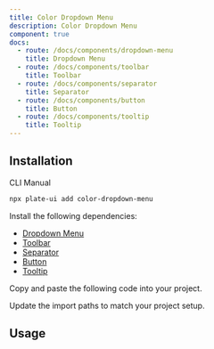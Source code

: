 ```yaml
---
title: Color Dropdown Menu
description: Color Dropdown Menu
component: true
docs:
  - route: /docs/components/dropdown-menu
    title: Dropdown Menu
  - route: /docs/components/toolbar
    title: Toolbar
  - route: /docs/components/separator
    title: Separator
  - route: /docs/components/button
    title: Button
  - route: /docs/components/tooltip
    title: Tooltip
---
```


<ComponentPreview name="playground-demo" id="basicnodes" />

## Installation

<Tabs defaultValue="cli">

<TabsList>
<TabsTrigger value="cli">CLI</TabsTrigger>
<TabsTrigger value="manual">Manual</TabsTrigger>
</TabsList>
<TabsContent value="cli">

```bash
npx plate-ui add color-dropdown-menu
```

</TabsContent>

<TabsContent value="manual">

<Steps>

<Step>

Install the following dependencies:

- [Dropdown Menu](/docs/components/dropdown-menu)
- [Toolbar](/docs/components/toolbar)
- [Separator](/docs/components/separator)
- [Button](/docs/components/button)
- [Tooltip](/docs/components/tooltip)

</Step>

<Step>

Copy and paste the following code into your project.

</Step>

<ComponentSource name="color-dropdown-menu/color-constants" />
<ComponentSource name="color-dropdown-menu/color-dropdown-menu" />
<ComponentSource name="color-dropdown-menu/color-dropdown-menu-items" />
<ComponentSource name="color-dropdown-menu/color-input" />
<ComponentSource name="color-dropdown-menu/color-picker" />
<ComponentSource name="color-dropdown-menu/colors-custom" />

<Step>

Update the import paths to match your project setup.

</Step>

</Steps>

  </TabsContent>

</Tabs>

## Usage

<ComponentSource name="fixed-toolbar-buttons" />
